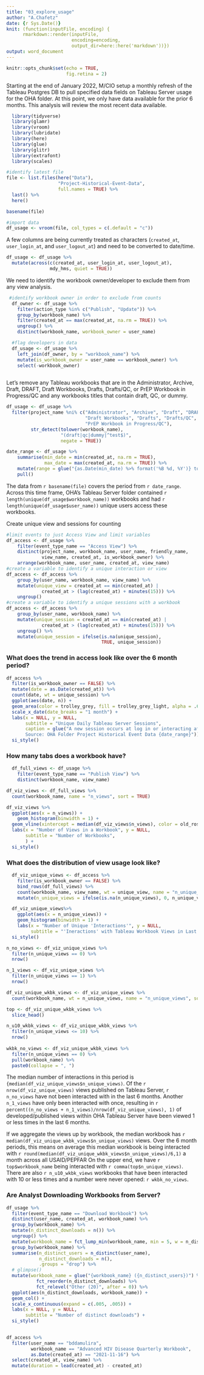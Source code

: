 ```yaml
---
title: "03_explore_usage"
author: "A.Chafetz"
date: {r Sys.Date()}
knit: (function(inputFile, encoding) { 
      rmarkdown::render(inputFile,
                        encoding=encoding, 
                        output_dir=here::here('markdown'))})
output: word_document
---
```


```r
knitr::opts_chunk$set(echo = TRUE,
                      fig.retina = 2)
```
Starting at the end of January  2022, M/CIO setup a monthly refresh of the Tableau Postgres DB to pull specified data fields on Tableau Server usage for the OHA folder. At this point, we only have data available for the prior 6 months. This analysis will review the most recent data available.

```r
  library(tidyverse)
  library(glamr)
  library(vroom)
  library(lubridate)
  library(here)
  library(glue)
  library(glitr)
  library(extrafont)
  library(scales)
```
 
```r
#identify latest file
file <- list.files(here("Data"), 
                   "Project-Historical-Event-Data", 
                   full.names = TRUE) %>% 
  last() %>% 
  here()

basename(file)

#import data
df_usage <- vroom(file, col_types = c(.default = "c"))
```

A few columns are being currently treated as characters (`created_at`, `user_login_at`, and `user_logout_at`) and need to be converted to date/time.

```r
df_usage <- df_usage %>% 
  mutate(across(c(created_at, user_login_at, user_logout_at), 
                mdy_hms, quiet = TRUE))
```

We need to identify the workbook owner/developer to exclude them from any view analysis.

```r
 #identify workbook owner in order to exclude from counts
  df_owner <- df_usage %>% 
    filter(action_type %in% c("Publish", "Update")) %>% 
    group_by(workbook_name) %>%
    filter(created_at == max(created_at, na.rm = TRUE)) %>% 
    ungroup() %>% 
    distinct(workbook_name, workbook_owner = user_name)  

  #flag developers in data
  df_usage <- df_usage %>% 
    left_join(df_owner, by = "workbook_name") %>% 
    mutate(is_workbook_owner = user_name == workbook_owner) %>% 
    select(-workbook_owner)
  
```

Let's remove any Tableau workbooks that are in the Administrator, Archive, Draft, DRAFT, Draft Workbooks, Drafts, Drafts/QC, or PrEP Workbook in Progress/QC and any workbooks titles that contain draft, QC, or dummy.

```r
df_usage <- df_usage %>% 
  filter(project_name %ni% c("Administrator", "Archive", "Draft", "DRAFT",
                             "Draft Workbooks", "Drafts", "Drafts/QC", 
                             "PrEP Workbook in Progress/QC"),
         str_detect(tolower(workbook_name), 
                    "(draft|qc|dummy|^test$)", 
                    negate = TRUE))

```


```r
date_range <- df_usage %>% 
    summarise(min_date = min(created_at, na.rm = TRUE),
              max_date = max(created_at, na.rm = TRUE)) %>% 
    mutate(range = glue("{as.Date(min_date) %>% format('%B %d, %Y')} to {as.Date(max_date) %>% format('%B %d, %Y')}")) %>% 
    pull()
```

The data from `r basename(file)` covers the period from `r date_range`. Across this time frame, OHA's Tableau Server folder contained `r length(unique(df_usage$workbook_name)) ` workbooks and had `r length(unique(df_usage$user_name))` unique users access these workbooks.


Create unique view and sessions for counting

```r
#limit events to just Access View and limit variables
df_access <- df_usage %>% 
    filter(event_type_name == "Access View") %>% 
    distinct(project_name, workbook_name, user_name, friendly_name, 
             view_name, created_at, is_workbook_owner) %>% 
    arrange(workbook_name, user_name, created_at, view_name) 
#create a variable to identify a unique interaction or view
df_access <- df_access %>%
    group_by(user_name, workbook_name, view_name) %>% 
    mutate(unique_view = created_at == min(created_at) | 
             created_at > (lag(created_at) + minutes(15))) %>% 
    ungroup() 
#create a variable to identify a unique sessions with a workbook
df_access <- df_access %>% 
    group_by(user_name, workbook_name) %>% 
    mutate(unique_session = created_at == min(created_at) | 
             created_at > (lag(created_at) + minutes(15))) %>% 
    ungroup() %>% 
    mutate(unique_session = ifelse(is.na(unique_session), 
                                   TRUE, unique_session))
```

### What does the trend in access look like over the 6 month period?
```r
df_access %>% 
  filter(is_workbook_owner == FALSE) %>%
  mutate(date = as.Date(created_at)) %>% 
  count(date, wt = unique_session) %>% 
  ggplot(aes(date, n)) +
  geom_area(color = trolley_grey, fill = trolley_grey_light, alpha = .6) +
  scale_x_date(date_breaks = "1 month") +
  labs(x = NULL, y = NULL,
       subtitle = "Unique Daily Tableau Server Sessions",
       caption = glue("A new session occurs at log in or interacting after a 15 minute or more break
       Source: OHA Folder Project Historical Event Data {date_range}")) +
  si_style()
```

### How many tabs does a workbook have?

```r
  df_full_views <- df_usage %>% 
    filter(event_type_name == "Publish View") %>% 
    distinct(workbook_name, view_name)
```

```r
df_viz_views <- df_full_views %>% 
  count(workbook_name, name = "n_views", sort = TRUE)

df_viz_views %>% 
  ggplot(aes(x = n_views)) +
    geom_histogram(binwidth = 1) +
  geom_vline(xintercept = median(df_viz_views$n_views), color = old_rose_light) +
  labs(x = "Number of Views in a Workbook", y = NULL,
       subtitle = "Number of Workbooks",
       ) +
  si_style()
```


### What does the distribution of view usage look like?

```r
  df_viz_unique_views <- df_access %>% 
    filter(is_workbook_owner == FALSE) %>% 
    bind_rows(df_full_views) %>% 
    count(workbook_name, view_name, wt = unique_view, name = "n_unique_views") %>%
    mutate(n_unique_views = ifelse(is.na(n_unique_views), 0, n_unique_views)) 

  df_viz_unique_views%>% 
    ggplot(aes(x = n_unique_views)) +
    geom_histogram(binwidth = 1) +
    labs(x = "Number of Unique 'Interactions'", y = NULL,
         subtitle = "'Ineractions' with Tableau Workbook Views in Last 6 Months ") +
  si_style()
```
```r

n_no_views <- df_viz_unique_views %>% 
  filter(n_unique_views == 0) %>% 
  nrow()

n_1_views <- df_viz_unique_views %>% 
  filter(n_unique_views == 1) %>% 
  nrow()

df_viz_unique_wkbk_views <- df_viz_unique_views %>% 
  count(workbook_name, wt = n_unique_views, name = "n_unique_views", sort = TRUE)

top <- df_viz_unique_wkbk_views %>% 
  slice_head()

n_u10_wkbk_views <- df_viz_unique_wkbk_views %>% 
  filter(n_unique_views <= 10) %>% 
  nrow()
  
wkbk_no_views <- df_viz_unique_wkbk_views %>% 
  filter(n_unique_views == 0) %>% 
  pull(workbook_name) %>% 
  paste0(collapse = ", ")

```

The median number of interactions in this period is `{median(df_viz_unique_views$n_unique_views)`. Of the `r nrow(df_viz_unique_views)` views published on Tableau Server, `r n_no_views` have not been interacted with in the last 6 months. Another `n_1_views` have only been interacted with once, resulting in `r percent((n_no_views + n_1_views)/nrow(df_viz_unique_views), 1)` of developed/published views within OHA Tableau Server have been viewed 1 or less times in the last 6 months.

If we aggregate the views up by workbook, the median workbook has `r median(df_viz_unique_wkbk_views$n_unique_views)` views. Over the 6 month periods, this means on average this median workbook is being interacted with `r round(median(df_viz_unique_wkbk_views$n_unique_views)/6,1)` a month across all USAID/PEPFAR On the upper end, we have `r top$workbook_name` being interacted with `r comma(top$n_unique_views)`. There are also `r n_u10_wkbk_views` workbooks that have been interacted with 10 or less times and a number were never opened: `r wkbk_no_views`. 


### Are Analyst Downloading Workbooks from Server?

```r
df_usage %>%
  filter(event_type_name == "Download Workbook") %>% 
  distinct(user_name, created_at, workbook_name) %>%
  group_by(workbook_name) %>%
  mutate(n_distinct_downloads = n()) %>% 
  ungroup() %>% 
  mutate(workbook_name = fct_lump_min(workbook_name, min = 5, w = n_distinct_downloads)) %>% 
  group_by(workbook_name) %>% 
  summarise(n_distinct_users = n_distinct(user_name),
            n_distinct_downloads = n(),
            .groups = "drop") %>% 
  # glimpse()
  mutate(workbook_name = glue("{workbook_name} ({n_distinct_users})") %>% 
           fct_reorder(n_distinct_downloads) %>% 
           fct_relevel("Other (20)", after = 0)) %>% 
  ggplot(aes(n_distinct_downloads, workbook_name)) +
  geom_col() +
  scale_x_continuous(expand = c(.005, .005)) +
  labs(x = NULL, y = NULL,
       subtitle = "Number of distinct downloads") +
  si_style()
 
```

```r
df_access %>% 
  filter(user_name == "bddamulira",
         workbook_name == "Advanced HIV Disease Quarterly Workbook",
         as.Date(created_at) == "2021-11-16") %>%
  select(created_at, view_name) %>% 
  mutate(duration = lead(created_at) - created_at)
  
```



